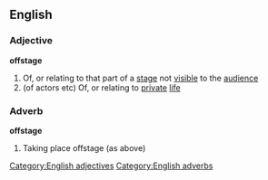 ==English==
===Adjective===
'''offstage'''
#Of, or relating to that part of a [[stage]] not [[visible]] to the [[audience]]
#(of actors etc) Of, or relating to [[private]] [[life]]
===Adverb===
'''offstage'''
#Taking place offstage (as above)
[[Category:English adjectives]]
[[Category:English adverbs]]